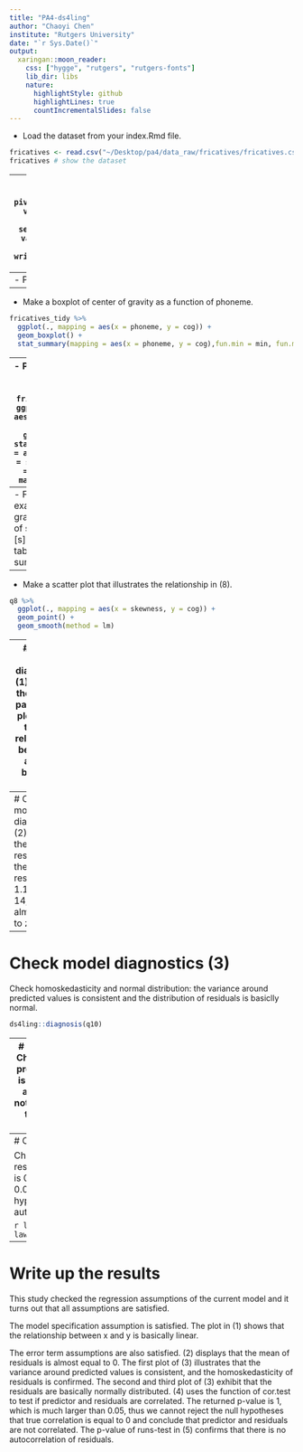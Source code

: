 ```yaml
---
title: "PA4-ds4ling"
author: "Chaoyi Chen"
institute: "Rutgers University"
date: "`r Sys.Date()`"
output:
  xaringan::moon_reader:
    css: ["hygge", "rutgers", "rutgers-fonts"]
    lib_dir: libs
    nature:
      highlightStyle: github
      highlightLines: true
      countIncrementalSlides: false
---
```


- Load the dataset from your index.Rmd file.
```r
fricatives <- read.csv("~/Desktop/pa4/data_raw/fricatives/fricatives.csv") # load the dataset
fricatives # show the dataset
```
---
- Tidy the data and save the tidy version as a .csv file in data_tidy.
```r
library(tidyverse)
fricatives_tidy <- pivot_longer(fricatives,c(`s_cog`:`sh_skewness`), names_to = "category", values_to = "values") %>% # turn the four categories into one column
  separate(category, into = c("phoneme", "kind"), sep = "_") %>% # separate phoneme and kind
  pivot_wider(names_from = kind, values_from = values) # put cog and skewness back to columns
fricatives_tidy # show the tidy version
write.csv(fricatives_tidy,"~/Desktop/pa4/data_tidy/fricatives_tidy.csv") # save the tidy version as a .csv file in data_tidy
```
---
- Provide a table of descriptive statistics.
```r
summary(fricatives_tidy)
```

---
- Make a boxplot of center of gravity as a function of phoneme.
```r
fricatives_tidy %>% 
  ggplot(., mapping = aes(x = phoneme, y = cog)) +
  geom_boxplot() +
  stat_summary(mapping = aes(x = phoneme, y = cog),fun.min = min, fun.max = max, fun = median)
```


---
- Plot skewness as a function of phoneme.
```r
fricatives_tidy %>% 
  ggplot(., mapping = aes(x = phoneme, y = skewness)) +
  geom_boxplot() +
  stat_summary(mapping = aes(x = phoneme, y = skewness),fun.min = min, fun.max = max, fun = median)
```
---
- Fit a model that examines center of gravity as a function of skewness for the [s] segments. Make a table of the model summary.
```r
q8 <- filter(fricatives_tidy, phoneme == "s") # data transformation : pick out [s] data
  lm(formula = cog ~ skewness, data = q8) %>% # fit a model
  summary() # make a table
```
---
- Make a scatter plot that illustrates the relationship in (8).
```r
q8 %>% 
  ggplot(., mapping = aes(x = skewness, y = cog)) +
  geom_point() +
  geom_smooth(method = lm)
```
---
# Check model diagnostics (1) 
- Check the general pattern: the plot shows that the relationship between x and y is basically linear.

```r
q8 %>% 
  ggplot(., mapping = aes(x = skewness, y = cog)) +
  geom_point() +
  geom_smooth(method = lm)
```

---
# Check model diagnostics (2) 
- Check the mean of residuals: the mean of residuals is 1.136591e-14, which is almost equal to zero.
```r

q10 <- lm(formula = cog ~ skewness, data = q8)
mean(q10$residuals)
```
---
# Check model diagnostics (3)

Check homoskedasticity and normal distribution: the variance around predicted values is consistent and the distribution of residuals is basiclly normal.

```r
ds4ling::diagnosis(q10)
```
---
# Check model diagnostics (4) 
- Check the uncorrelation between predictors and residuals: Cor.test is used to test whether predictor and residuals are correlated or not. The returned p-value is 1 and the null hypothesis cannot be rejected.

```r
cor.test(q8$skewness, q10$residuals)
```
---
# Check model diagnostics (5) 

Check no autocorrelation of residuals: the p-value of Runs test is 0.3581, which is larger than 0.05, thus we can maintain the hypothesis that there is no autocorrelation of residuals.

```r

library("lawstat")
lawstat::runs.test(q10$residuals)
```
---
# Write up the results

This study checked the regression assumptions of the current model and it turns out that all assumptions are satisfied. 

The model specification assumption is satisfied. The plot in (1) shows that the relationship between x and y is basically linear. 

The error term assumptions are also satisfied. (2) displays that the mean of residuals is almost equal to 0. The first plot of (3) illustrates that the variance around predicted values is consistent, and the homoskedasticity of residuals is confirmed. The second and third plot of (3) exhibit that the residuals are basically normally distributed. (4) uses the function of cor.test to test if predictor and residuals are correlated. The returned p-value is 1, which is much larger than 0.05, thus we cannot reject the null hypotheses that true correlation is equal to 0 and conclude that predictor and residuals are not correlated. The p-value of runs-test in (5) confirms that there is no autocorrelation of residuals.


